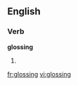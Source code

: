 ==English==
===Verb===
'''glossing'''
#{{present participle of|gloss}}

[[fr:glossing]]
[[vi:glossing]]